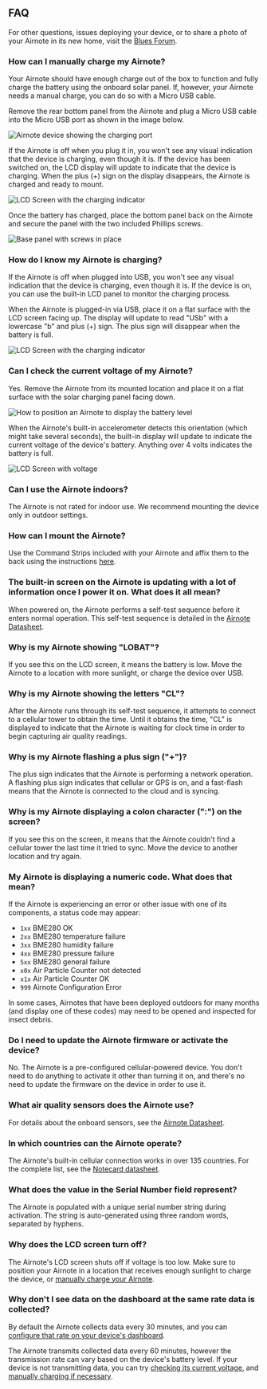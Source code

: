 ## FAQ

For other questions, issues deploying your device, or to share
a photo of your Airnote in its new home,
visit the [Blues Forum](https://discuss.blues.com/c/airnote/19).

### How can I manually charge my Airnote?

Your Airnote should have enough charge out of the box to function and
fully charge the battery using the onboard solar panel. If, however, your
Airnote needs a manual charge, you can do so with a Micro USB cable.

Remove the rear bottom panel from the Airnote and plug
a Micro USB cable into the Micro USB port as shown in the image below.

![Airnote device showing the charging port](/images/guides/airnote/charging-port.jpg)

If the Airnote is off when you plug it in, you won't see any visual indication
that the device is charging, even though it is. If the device has been switched
on, the LCD display will update to indicate that the device is charging.
When the plus (+) sign on the display disappears, the Airnote is charged and
ready to mount.

![LCD Screen with the charging indicator](/images/guides/airnote/usb-chg.png)

Once the battery has charged, place the bottom panel back
on the Airnote and secure the panel with the two included
Phillips screws.

![Base panel with screws in place](/images/guides/airnote/base.png)

### How do I know my Airnote is charging?

If the Airnote is off when plugged into USB, you won't see any visual indication
that the device is charging, even though it is. If the device is on, you
can use the built-in LCD panel to monitor the charging process.

When the Airnote is plugged-in via USB, place it on a flat surface with the
LCD screen facing up. The display will update to read "USb" with a
lowercase "b" and plus (+) sign. The plus sign will disappear when the
battery is full.

![LCD Screen with the charging indicator](/images/guides/airnote/usb-chg.png)

### Can I check the current voltage of my Airnote?

Yes. Remove the Airnote from its mounted location and place it on a flat surface
with the solar charging panel facing down.

![How to position an Airnote to display the battery level](/images/guides/airnote/tilt.jpg)

When the Airnote's built-in accelerometer detects this orientation (which might take
several seconds), the built-in display will update to indicate the current voltage of
the device's battery. Anything over 4 volts indicates the battery is full.

![LCD Screen with voltage](/images/guides/airnote/voltage.png)

### Can I use the Airnote indoors?

The Airnote is not rated for indoor use. We recommend mounting the
device only in outdoor settings.

### How can I mount the Airnote?

Use the Command Strips included with your Airnote and affix them
to the back using the instructions [here](/quickstart#mount-it).

### The built-in screen on the Airnote is updating with a lot of information once I power it on. What does it all mean?

When powered on, the Airnote performs a self-test sequence before it
enters normal operation. This self-test sequence is detailed in the
[Airnote Datasheet](https://dev.blues.io/datasheets/airnote/airnote-datasheet/).

### Why is my Airnote showing "LOBAT"?

If you see this on the LCD screen, it means the battery is low. Move the Airnote
to a location with more sunlight, or charge the device over USB.

### Why is my Airnote showing the letters "CL"?

After the Airnote runs through its self-test sequence, it attempts to connect to
a cellular tower to obtain the time. Until it obtains the time, "CL" is
displayed to indicate that the Airnote is waiting for clock time in order to
begin capturing air quality readings.

### Why is my Airnote flashing a plus sign ("+")?

The plus sign indicates that the Airnote is performing a network operation. A
flashing plus sign indicates that cellular or GPS is on, and a fast-flash means
that the Airnote is connected to the cloud and is syncing.

### Why is my Airnote displaying a colon character (":") on the screen?

If you see this on the screen, it means that the Airnote couldn't find a
cellular tower the last time it tried to sync. Move the device to another
location and try again.

### My Airnote is displaying a numeric code. What does that mean?

If the Airnote is experiencing an error or other issue with one of its
components, a status code may appear:

- `1xx` BME280 OK
- `2xx` BME280 temperature failure
- `3xx` BME280 humidity failure
- `4xx` BME280 pressure failure
- `5xx` BME280 general failure
- `x0x` Air Particle Counter not detected
- `x1x` Air Particle Counter OK
- `999` Airnote Configuration Error

In some cases, Airnotes that have been deployed outdoors for many months (and
display one of these codes) may need to be opened and inspected for insect
debris.

### Do I need to update the Airnote firmware or activate the device?

No. The Airnote is a pre-configured cellular-powered device. You don't need
to do anything to activate it other than turning it on, and there's no need
to update the firmware on the device in order to use it.

### What air quality sensors does the Airnote use?

For details about the onboard sensors, see
the [Airnote Datasheet](https://dev.blues.io/datasheets/airnote/airnote-datasheet/).

### In which countries can the Airnote operate?

The Airnote's built-in cellular connection works in over 135 countries. For
the complete list, see the [Notecard datasheet](https://dev.blues.io/datasheets/notecard-datasheet/note-nbgl-500/#cellular-service).

### What does the value in the Serial Number field represent?

The Airnote is populated with a unique serial number string during activation.
The string is auto-generated using three random words, separated by hyphens.

### Why does the LCD screen turn off?

The Airnote's LCD screen shuts off if voltage is too low. Make sure to position
your Airnote in a location that receives enough sunlight to charge the device,
or [manually charge your Airnote](/quickstart#how-can-i-manually-charge-my-airnote).

### Why don't I see data on the dashboard at the same rate data is collected?

By default the Airnote collects data every 30 minutes, and you can [configure that
rate on your device's dashboard](/quickstart#scan-the-qr-code-and-customize-your-airnote).

The Airnote transmits collected data every 60 minutes, however the transmission
rate can vary based on the device's battery level. If your device is not
transmitting data, you can try [checking its current voltage](/quickstart#can-i-check-the-current-voltage-of-my-airnote),
and [manually charging if necessary](/quickstart#how-can-i-manually-charge-my-airnote).
